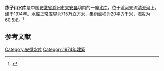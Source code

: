 {{Infobox Reservoir 
|name = 练子山水库
|nickname = 
|image = 
|image_caption = 
|map = 
|map_caption = 
|pushpin_map = 
|pushpin_map_caption = 
|code = BFAB4203343
|class = 
|location_of_reservoir = [[安徽省|安徽省]][[滁州市|滁州市]][[来安县|来安县]]
|location_of_dam = 
|inflow = 
|outflow = 
|catchment_area = 20
|reservoir_area = 
|mean_depth = 
|maximum_depth = 
|flood_level = 
|normal_water_level = 
|dead_water_level = 
|water_quality = 
|island = 
|maximum_storage_capacity = 
|normal_storage_capacity = 715万
|dead_storage_capacity = 
|type_of_dam = 
|elevation_of_dam = 
|height_of_dam = 
|length_of_dam = 
|width_of_dam = 
|installed_capacity = 
|irrigated_area =
|start = 
|complete = 1974年
|cost = 
|emigrate = 
|latd = 32.5416
|latm = 
|lats = 
|latNS = N
|longd = 118.3468
|longm = 
|longs = 
|longEW = E
|website = 
|footnotes = 
}}
'''练子山水库'''是中国[[安徽省|安徽省]][[滁州市|滁州市]][[来安县|来安县]]境内的一座[[水库|水库]]，位于[[滁河|滁河]]支流[[清流河|清流河]]上，建于1974年。水库正常库容为715万立方米，集雨面积为20平方千米，海拔为60.5米。<ref>{{cite web|url=http://brim.ihb.ac.cn/12/CN/12.asp|title=中国大中型水库基本特征数据库|work=中国生物多样性信息系统内陆水体生物学分部|deadurl=yes|archiveurl=https://web.archive.org/web/20120402061833/http://brim.ihb.ac.cn/12/CN/12.asp|archivedate=2012-04-02}}</ref>
== 参考文献 ==
{{Reflist}}

{{安徽小作品}}

[[Category:安徽水库|Category:安徽水库]]
[[Category:1974年建築|Category:1974年建築]]